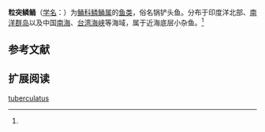 {{Speciesbox
| name = 粒突鳞鲬
| status = 
| status_system = 
| image = 
| genus = Onigocia
| species = tuberculatus
| authority = Cuvier et Valenciennes, 1829<ref name='id8575'>{{cite web| url =http://www.bioinfo.cn/db05/BjdwSpecies.php?action=view&id=8575| title =粒突鳞鲬| work =中国动物物种编目数据库| publisher =中国科学院微生物研究所| author =中国科学院动物研究所| accessdate =2009-04-16| deadurl =yes| archiveurl =https://web.archive.org/web/20160305044712/http://www.bioinfo.cn/db05/BjdwSpecies.php?action=view&id=8575| archivedate =2016-03-05}}</ref>
}}

'''粒突鳞鲬'''（[[学名|学名]]：{{lang|la|''Onigocia tuberculatus''}}）为[[鲬科|鲬科]][[鳞鲬属|鳞鲬属]]的[[鱼类|鱼类]]，俗名锅铲头鱼。分布于印度洋北部、[[南洋群岛|南洋群岛]]以及中国[[南海|南海]]、[[台湾海峡|台湾海峡]]等海域，属于近海底层小杂鱼。<ref name='id8575'/>

== 参考文献 ==
{{reflist}}

== 扩展阅读 ==
{{refbegin}}
{{wikispecies-inline|Onigocia tuberculatus|粒突鳞鲬}}
{{refend}}
{{Taxonbar|from=Q15233516}}

[[Category:鳞鲬属|tuberculatus]]


{{鮋形目小作品}}